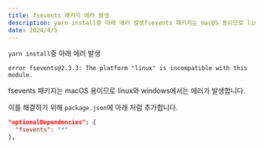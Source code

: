 ```yaml
---
title: fsevents 패키지 에러 발생
description: yarn install중 아래 에러 발생fsevents 패키지는 macOS 용이므로 linux와 windows에서는 에러가 발생합니다.이를 해결하기 위해 package.json에 아래 처럼 추가합니다.
date: 2024/4/5
---
```


`yarn install`중 아래 에러 발생

```
error fsevents@2.3.3: The platform "linux" is incompatible with this module.
```

fsevents 패키지는 macOS 용이므로 linux와 windows에서는 에러가 발생합니다.

이를 해결하기 위해 `package.json`에 아래 처럼 추가합니다.

```json
"optionalDependencies": {
  "fsevents": "*"
},
```